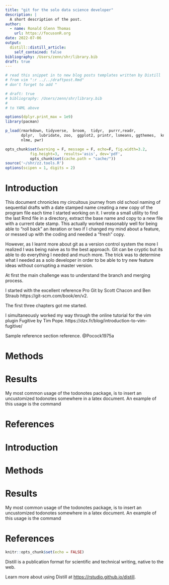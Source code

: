 ```yaml
---
title: "git for the solo data science developer"
description: |
  A short description of the post.
author:
  - name: Ronald Glenn Thomas
    url: https://focusonR.org
date: 2022-07-06
output:
  distill::distill_article:
    self_contained: false
bibliography: /Users/zenn/shr/library.bib
draft: true
---
```



```r
# read this snippet in to new blog posts templates written by Distill
# from vim ":r ../../draftpost.Rmd"
# don't forget to add "

# draft: true
# bibliography: /Users/zenn/shr/library.bib
# 
# to YAML above  

options(dplyr.print_max = 1e9)
library(pacman)

p_load(rmarkdown, tidyverse,  broom,  tidyr,  purrr,readr,
       dplyr,  lubridate, zoo,  ggplot2, printr, lsmeans, ggthemes,  knitr,
       nlme, pwr)

opts_chunk$set(warning = F, message = F, echo=F, fig.width=3.2,
	       fig.height=3,  results='asis', dev='pdf',
	       opts_chunk$set(cache.path = "cache/"))
source('~/shr/zz.tools.R')
options(scipen = 1, digits = 2)
```

# Introduction

This document chronicles my circuitous journey from old school naming of
sequential drafts with a date stamped name creating a new copy of the program
file each time I started working on it. I wrote a small utility to find the last
Rmd file in a directory, extract the base name and copy to a new file with a
current date stamp. This actually worked reasonably well for being able to "roll
back" an iteration or two if I changed my mind about a feature, or messed up
with the coding and  needed a "fresh" copy. 

However, as I learnt more about git as a version control system the more I
realized I was being naive as to the best approach. Git can be cryptic but its 
able to do everything I needed and much more. The trick was to determine what I
needed as a solo developer in order to be able to try new feature ideas without
corrupting a master version. 

At first the main challenge was to understand the branch and merging process. 

I started with the excellent reference Pro Git by Scott Chacon and Ben Straub https://git-scm.com/book/en/v2.

The first three chapters got me started. 

I simultaneously worked my way through the online tutorial for the vim plugin
Fugitive by Tim Pope. https://dzx.fr/blog/introduction-to-vim-fugitive/


Sample reference section reference. @Pocock1975a

# Methods

# Results
My most common usage of the todonotes package, is to insert an uncustomized
todonotes somewhere in a latex document. An example of this usage is the command

# References






# Introduction


# Methods

# Results
My most common usage of the todonotes package, is to insert an uncustomized
todonotes somewhere in a latex document. An example of this usage is the command

# References






```r
knitr::opts_chunk$set(echo = FALSE)
```

Distill is a publication format for scientific and technical writing, native to the web.

Learn more about using Distill at <https://rstudio.github.io/distill>.


